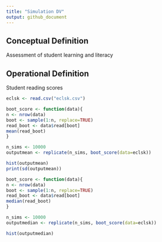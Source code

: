 ```yaml
---
title: "Simulation DV"
output: github_document
---
```


## Conceptual Definition

Assessment of student learning and literacy

## Operational Definition

Student reading scores

```r
eclsk <- read.csv("eclsk.csv")
```

```r
boot_score <- function(data){
n <- nrow(data)
boot <- sample(1:n, replace=TRUE)
read_boot <- data$read[boot]
mean(read_boot)
}
```


```r
n_sims <- 10000
outputmean <- replicate(n_sims, boot_score(data=eclsk))
```

```r
hist(outputmean)
print(sd(outputmean))
```

```r
boot_score <- function(data){
n <- nrow(data)
boot <- sample(1:n, replace=TRUE)
read_boot <- data$read[boot]
median(read_boot)
}

n_sims <- 10000
outputmedian <- replicate(n_sims, boot_score(data=eclsk))

hist(outputmedian)
```

